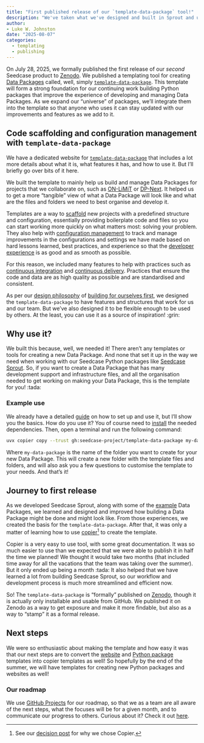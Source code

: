 ```yaml
---
title: "First published release of our `template-data-package` tool!"
description: "We've taken what we've designed and built in Sprout and used that to start a template for creating new Data Packages. And we've now published it on Zenodo :tada: :tada:"
author:
- Luke W. Johnston
date: "2025-08-07"
categories:
  - templating
  - publishing
---
```


On July 28, 2025, we formally published the first release of our
*second* Seedcase product to
[Zenodo](https://zenodo.org/records/16737043). We published a templating
tool for creating [Data Packages](https://datapackage.org) called, well,
simply [`template-data-package`](https://template-data-package.seedcase-project.org/). This
template will form a strong foundation for our continuing work building
Python packages that improve the experience of developing and managing
Data Packages. As we expand our "universe" of packages, we'll integrate
them into the template so that anyone who uses it can stay updated with
our improvements and features as we add to it.

## Code scaffolding and configuration management with `template-data-package`

We have a dedicated website for [`template-data-package`](https://template-data-package.seedcase-project.org) that
includes a lot more details about what it is, what features it has, and
how to use it. But I'll briefly go over bits of it here.

We built the template to mainly help us build and manage Data Packages
for projects that we collaborate on, such as
[ON-LiMiT](https://onlimit.org/) or
[DP-Next](https://dp-next.github.io/). It helped us to get a more
"tangible" view of what a Data Package will look like and what are the
files and folders we need to best organise and develop it.

Templates are a way to
[scaffold](https://en.wikipedia.org/wiki/Scaffold_(programming)) new
projects with a predefined structure and configuration, essentially
providing boilerplate code and files so you can start working more
quickly on what matters most: solving your problem. They also help with
[configuration
management](https://en.wikipedia.org/wiki/Configuration_management) to
track and manage improvements in the configurations and settings we have
made based on hard lessons learned, best practices, and experience so
that the [developer
experience](https://github.blog/enterprise-software/collaboration/developer-experience-what-is-it-and-why-should-you-care/)
is as good and as smooth as possible.

For this reason, we included many features to help with practices such
as [continuous
integration](https://en.wikipedia.org/wiki/Continuous_integration) and
[continuous
delivery](https://en.wikipedia.org/wiki/Continuous_delivery). Practices
that ensure the code and data are as high quality as possible and are
standardised and consistent.

As per our [design philosophy](https://design.seedcase-project.org/) of
[building for ourselves
first](https://design.seedcase-project.org/organisation/contribution#we-are-our-first-users),
we designed the `template-data-package` to have features and structures
that work for us and our team. But we've also designed it to be flexible
enough to be used by others. At the least, you can use it as a source of
inspiration! :grin:

## Why use it?

We built this because, well, we needed it! There aren't any templates or
tools for creating a new Data Package. And none that set it up in the
way we need when working with our Seedcase Python packages like
[Seedcase Sprout](https://sprout.seedcase-project.org/). So, if you want
to create a Data Package that has many development support and
infrastructure files, and all the organisation needed to get working on
making your Data Package, this is the template for you! :tada:

### Example use

We already have a detailed
[guide](https://template-data-package.seedcase-project.org/docs/guide/)
on how to set up and use it, but I'll show you the basics. How do you
use it? You of course need to
[install](https://template-data-package.seedcase-project.org/docs/guide#installing)
the needed dependencies. Then, open a terminal and run the following
command:

``` bash
uvx copier copy --trust gh:seedcase-project/template-data-package my-data-package
```

Where `my-data-package` is the name of the folder you want to create for
your new Data Package. This will create a new folder with the template
files and folders, and will also ask you a few questions to customise
the template to your needs. And that's it!

## Journey to first release

As we developed Seedcase Sprout, along with some of the
[example](https://github.com/seedcase-project/example-seed-beetle) Data
Packages, we learned and designed and improved how building a Data
Package might be done and might look like. From those experiences, we
created the basis for the `template-data-package`. After that, it was only
a matter of learning how to use
[copier](https://copier.readthedocs.io/en/stable/)[^1] to create the
template.

[^1]: See our [decision
    post](https://decisions.seedcase-project.org/why-copier) for why we
    chose Copier.

Copier is a very easy to use tool, with some great documentation. It was
so much easier to use than we expected that we were able to publish it
in half the time we planned! We thought it would take two months (that
included time away for all the vacations that the team was taking over
the summer). But it only ended up being a month :tada: It also helped
that we have learned a lot from building Seedcase Sprout, so our
workflow and development process is much more streamlined and efficient
now.

So! The `template-data-package` is "formally" published on
[Zenodo](https://doi.org/10.5281/zenodo.16540439), though it is actually
only installable and usable from GitHub. We published it on Zenodo as a
way to get exposure and make it more findable, but also as a way to
"stamp" it as a formal release.

## Next steps

We were so enthusiastic about making the template and how easy it was
that our next steps are to convert the
[website](https://github.com/seedcase-project/template-website) and
[Python
package](https://github.com/seedcase-project/template-python-package)
templates into copier templates as well! So hopefully by the end of the
summer, we will have templates for creating new Python packages and
websites as well!

### Our roadmap

We use [GitHub
Projects](https://docs.github.com/en/issues/planning-and-tracking-with-projects/learning-about-projects/about-projects)
for our roadmap, so that we as a team are all aware of the next steps,
what the focuses will be for a given month, and to communicate our
progress to others. Curious about it? Check it out
[here](https://github.com/orgs/seedcase-project/projects/22/views/1).
